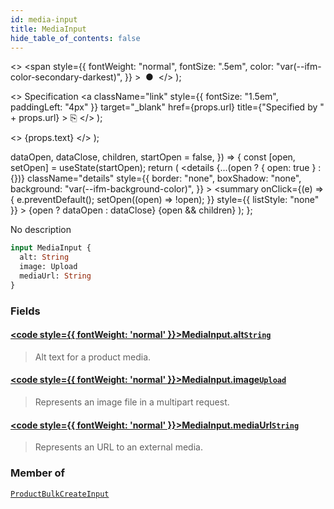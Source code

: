 ```yaml
---
id: media-input
title: MediaInput
hide_table_of_contents: false
---
```


  <>
    <span
      style={{
        fontWeight: "normal",
        fontSize: ".5em",
        color: "var(--ifm-color-secondary-darkest)",
      }}
    >
      &nbsp;●&nbsp;
    </span>
  </>
);

  <>
    Specification
    <a
      className="link"
      style={{ fontSize: "1.5em", paddingLeft: "4px" }}
      target="\_blank"
      href={props.url}
      title={"Specified by " + props.url}
    >
      ⎘
    </a>
  </>
);

  <>
    <span className={props.class}>{props.text}</span>
  </>
);


  dataOpen,
  dataClose,
  children,
  startOpen = false,
}) => {
  const [open, setOpen] = useState(startOpen);
  return (
    <details
      {...(open ? { open: true } : {})}
      className="details"
      style={{
        border: "none",
        boxShadow: "none",
        background: "var(--ifm-background-color)",
      }}
    >
      <summary
        onClick={(e) => {
          e.preventDefault();
          setOpen((open) => !open);
        }}
        style={{ listStyle: "none" }}
      >
        {open ? dataOpen : dataClose}
      </summary>
      {open && children}
    </details>
  );
};

No description

```graphql
input MediaInput {
  alt: String
  image: Upload
  mediaUrl: String
}
```

### Fields

#### [<code style={{ fontWeight: 'normal' }}>MediaInput.<b>alt</b></code>](#)<Bullet />[`String`](../../../api-reference/miscellaneous/scalars/string) <Badge class="badge badge--secondary" text="scalar"/>

> Alt text for a product media.

#### [<code style={{ fontWeight: 'normal' }}>MediaInput.<b>image</b></code>](#)<Bullet />[`Upload`](../../../api-reference/miscellaneous/scalars/upload) <Badge class="badge badge--secondary" text="scalar"/>

> Represents an image file in a multipart request.

#### [<code style={{ fontWeight: 'normal' }}>MediaInput.<b>mediaUrl</b></code>](#)<Bullet />[`String`](../../../api-reference/miscellaneous/scalars/string) <Badge class="badge badge--secondary" text="scalar"/>

> Represents an URL to an external media.

### Member of

[`ProductBulkCreateInput`](../../../api-reference/products/inputs/product-bulk-create-input) <Badge class="badge badge--secondary" text="input"/>
